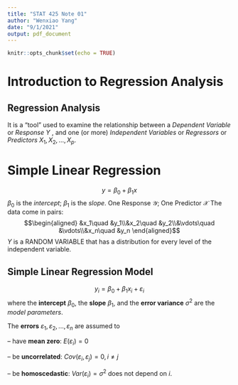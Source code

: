 ```yaml
---
title: "STAT 425 Note 01"
author: "Wenxiao Yang"
date: "9/1/2021"
output: pdf_document
---
```


```r
knitr::opts_chunk$set(echo = TRUE)
```












# Introduction to Regression Analysis
## Regression Analysis
It is a “tool” used to examine the relationship between
a *Dependent Variable* or *Response* $Y$ , and
one (or more) *Independent Variables* or *Regressors* or *Predictors* $X_1 ,X_2 ,...,X_p$.

# Simple Linear Regression
$$y=\beta_0+\beta_1 x$$
$\beta_0$ is the *intercept*; $\beta_1$ is the *slope*.
One Response $\mathcal{Y}$; One Predictor $\mathcal{X}$
The data come in pairs:
$$\begin{aligned}
&x_1\quad &y_1\\&x_2\quad &y_2\\&\vdots\quad &\vdots\\&x_n\quad &y_n
\end{aligned}$$
$Y$ is a RANDOM VARIABLE that has a distribution for every level of the independent variable.

## Simple Linear Regression Model
$$y_i=\beta_0+\beta_1 x_i+\varepsilon_i $$
where the **intercept** $\beta_0$, the **slope** $\beta_1$, and the **error variance** $\sigma^2$ are the *model parameters*.

The **errors** $\varepsilon_1 , \varepsilon_2 , . . . , \varepsilon_n$ are assumed to

– have **mean zero**: $E(\varepsilon_i ) = 0$

– be **uncorrelated**: $Cov(\varepsilon_ i , \varepsilon_ j ) = 0, i \neq j$

– be **homoscedastic**: $Var(\varepsilon_i ) = \sigma^ 2$ does not depend on $i$.

